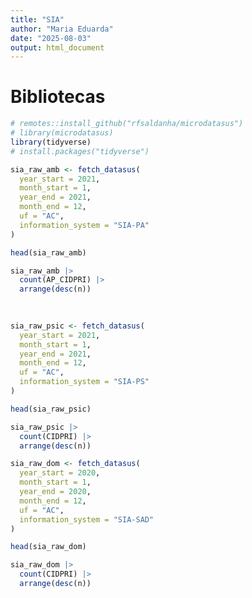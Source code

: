 ```yaml
---
title: "SIA"
author: "Maria Eduarda"
date: "2025-08-03"
output: html_document
---
```

# Bibliotecas
```r
# remotes::install_github("rfsaldanha/microdatasus")
# library(microdatasus)
library(tidyverse)
# install.packages("tidyverse")
```

```r
sia_raw_amb <- fetch_datasus(
  year_start = 2021,
  month_start = 1,
  year_end = 2021,
  month_end = 12,
  uf = "AC",
  information_system = "SIA-PA"
)

head(sia_raw_amb)

sia_raw_amb |>
  count(AP_CIDPRI) |> 
  arrange(desc(n))  
  
  
```
```r
sia_raw_psic <- fetch_datasus(
  year_start = 2021,
  month_start = 1,
  year_end = 2021,
  month_end = 12,
  uf = "AC",
  information_system = "SIA-PS"
)

head(sia_raw_psic)

sia_raw_psic |> 
  count(CIDPRI) |> 
  arrange(desc(n))
```
```r
sia_raw_dom <- fetch_datasus(
  year_start = 2020,
  month_start = 1,
  year_end = 2020,
  month_end = 12,
  uf = "AC",
  information_system = "SIA-SAD"
)

head(sia_raw_dom)

sia_raw_dom |> 
  count(CIDPRI) |> 
  arrange(desc(n))
```


